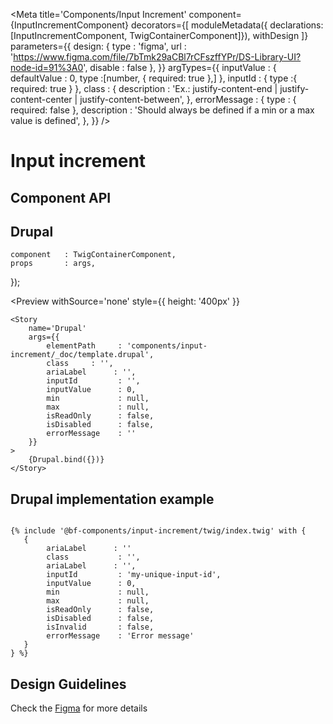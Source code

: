 
<Meta
    title='Components/Input Increment'
    component={InputIncrementComponent}
    decorators={[
        moduleMetadata({ declarations: [InputIncrementComponent, TwigContainerComponent]}),
        withDesign
    ]}
    parameters={{
        design: {
            type    : 'figma',
            url     : 'https://www.figma.com/file/7bTmk29aCBl7rCFszffYPr/DS-Library-UI?node-id=91%3A0',
            disable : false
        },
    }}
    argTypes={{
        inputValue : {
            defaultValue : 0,
            type :[number, { required: true },]
        },
        inputId : {
            type :{ required: true }
        },
        class : {
            description : 'Ex.: justify-content-end | justify-content-center | justify-content-between',
        },
        errorMessage : {
            type : { required: false },
            description : 'Should always be defined if a min or a max value is defined',
        },
    }}
/>

# Input increment

## Component API

<Props of={InputIncrementComponent} />

## Drupal

    component   : TwigContainerComponent,
    props       : args,
});

<Preview
    withSource='none'
    style={{ height: '400px' }}
>
    <Story 
        name='Drupal'
        args={{ 
            elementPath     : 'components/input-increment/_doc/template.drupal',
            class     : '',
            ariaLabel      : '',
            inputId         : '',
            inputValue      : 0,
            min             : null,
            max             : null,
            isReadOnly      : false,
            isDisabled      : false,
            errorMessage    : ''
        }}
    >
        {Drupal.bind({})}
    </Story>
</Preview>

## Drupal implementation example

```twig

{% include '@bf-components/input-increment/twig/index.twig' with {
   {
        ariaLabel      : ''
        class           : '',
        ariaLabel      : '',
        inputId         : 'my-unique-input-id',
        inputValue      : 0,
        min             : null,
        max             : null,
        isReadOnly      : false,
        isDisabled      : false,
        isInvalid       : false,
        errorMessage    : 'Error message'
   }
} %}

```

## Design Guidelines

Check the [Figma](https://www.figma.com/file/7bTmk29aCBl7rCFszffYPr/DS-Library-UI?node-id=91%3A0) for more details